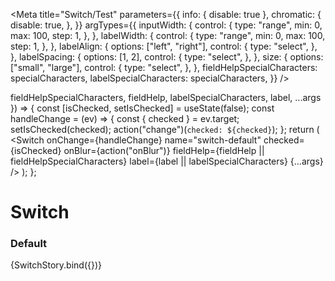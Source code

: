 

<Meta
  title="Switch/Test"
  parameters={{
    info: { disable: true },
    chromatic: {
      disable: true,
    },
  }}
  argTypes={{
    inputWidth: {
      control: {
        type: "range",
        min: 0,
        max: 100,
        step: 1,
      },
    },
    labelWidth: {
      control: {
        type: "range",
        min: 0,
        max: 100,
        step: 1,
      },
    },
    labelAlign: {
      options: ["left", "right"],
      control: {
        type: "select",
      },
    },
    labelSpacing: {
      options: [1, 2],
      control: {
        type: "select",
      },
    },
    size: {
      options: ["small", "large"],
      control: {
        type: "select",
      },
    },
    fieldHelpSpecialCharacters: specialCharacters,
    labelSpecialCharacters: specialCharacters,
  }}
/>

  fieldHelpSpecialCharacters,
  fieldHelp,
  labelSpecialCharacters,
  label,
  ...args
}) => {
  const [isChecked, setIsChecked] = useState(false);
  const handleChange = (ev) => {
    const { checked } = ev.target;
    setIsChecked(checked);
    action("change")(`checked: ${checked}`);
  };
  return (
    <Switch
      onChange={handleChange}
      name="switch-default"
      checked={isChecked}
      onBlur={action("onBlur")}
      fieldHelp={fieldHelp || fieldHelpSpecialCharacters}
      label={label || labelSpecialCharacters}
      {...args}
    />
  );
};

# Switch

### Default

<Canvas>
  <Story
    name="default"
    args={{
      fieldHelp: "This text provides help for the input.",
      fieldHelpInline: false,
      label: "Switch on this component?",
      labelHelp: "Switch off and on this component.",
      helpAriaLabel: "Switch off and on this component.",
      labelInline: false,
      loading: false,
      inputWidth: 0,
      labelWidth: 0,
      labelAlign: "left",
      labelSpacing: "1",
      reverse: BaseSwitch.defaultProps.reverse,
      value: "test-value",
      disabled: false,
      size: "small",
      fieldHelpSpecialCharacters: undefined,
      labelSpecialCharacters: undefined,
    }}
  >
    {SwitchStory.bind({})}
  </Story>
</Canvas>
